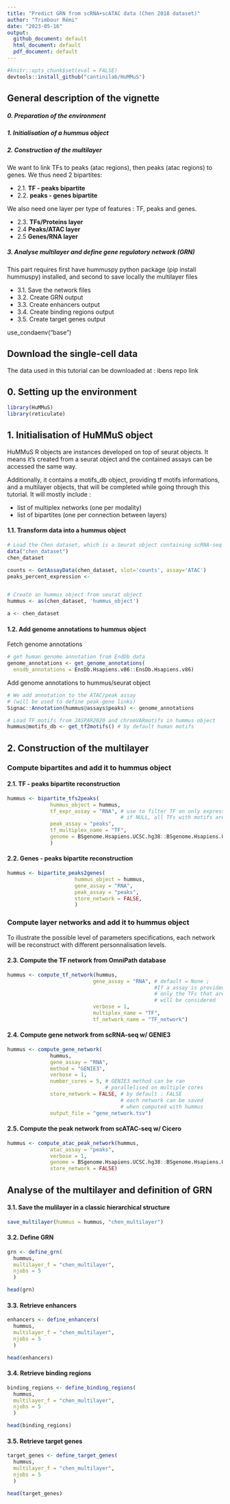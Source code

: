 ```yaml
---
title: "Predict GRN from scRNA+scATAC data (Chen 2018 dataset)"
author: "Trimbour Rémi"
date: "2023-05-16"
output:
  github_document: default
  html_document: default
  pdf_document: default
---
```



```r
#knitr::opts_chunk$set(eval = FALSE)
devtools::install_github("cantinilab/HuMMuS")
```
## General description of the vignette
##### 0. Preparation of the environment
##### 1. Initialisation of a hummus object 

##### 2. Construction of the multilayer
  We want to link TFs to peaks (atac regions), then peaks (atac regions) to 
  genes. We thus need 2 bipartites:
  
  - 2.1. **TF - peaks bipartite**
  - 2.2. **peaks - genes bipartite**
  
  We also need one layer per type of features : TF, peaks and genes.
  
  - 2.3. **TFs/Proteins layer**
  - 2.4 **Peaks/ATAC layer**
  - 2.5 **Genes/RNA layer**
  
##### 3. Analyse multilayer and define gene regulatory network (GRN)
  This part requires first have hummuspy python package (pip install hummuspy)
  installed, and second to save locally the multilayer files
  
  - 3.1. Save the network files
  - 3.2. Create GRN output
  - 3.3. Create enhancers output
  - 3.4. Create binding regions output
  - 3.5. Create target genes output
    

use_condaenv("base")

## Download the single-cell data
The data used in this tutorial can be downloaded at : ibens repo link

## 0. Setting up the environment
```r
library(HuMMuS)
library(reticulate)
```

## 1. Initialisation of HuMMuS object
HuMMuS R objects are instances developed on top of seurat objects. It means it’s created from a seurat object and the contained assays can be accessed the same way.

Additionally, it contains a motifs_db object, providing tf motifs informations, and a multilayer objects, that will be completed while going through this tutorial. It will mostly include :

  - list of multiplex networks (one per modality) 
  - list of bipartites (one per connection between layers)
  

#### 1.1. Transform data into a hummus object
```r
# Load the Chen dataset, which is a Seurat object containing scRNA-seq and scATAC-seq data
data("chen_dataset")
chen_dataset

counts <- GetAssayData(chen_dataset, slot='counts', assay='ATAC')
peaks_percent_expression <-


# Create an hummus object from seurat object
hummus <- as(chen_dataset, 'hummus_object')

a <- chen_dataset
```

#### 1.2. Add genome annotations to hummus object
Fetch genome annotations
```r
# get human genome annotation from EndDb data
genome_annotations <- get_genome_annotations(
  ensdb_annotations = EnsDb.Hsapiens.v86::EnsDb.Hsapiens.v86)
```

Add genome annotations to hummus/seurat object
```r
# We add annotation to the ATAC/peak assay
# (will be used to define peak-gene links)
Signac::Annotation(hummus@assays$peaks) <- genome_annotations

# Load TF motifs from JASPAR2020 and chromVARmotifs in hummus object
hummus@motifs_db <- get_tf2motifs() # by default human motifs
```


## 2. Construction of the multilayer
### Compute bipartites and add it to hummus object

#### 2.1. TF - peaks bipartite reconstruction
```r
hummus <- bipartite_tfs2peaks(
              hummus_object = hummus,
              tf_expr_assay = "RNA", # use to filter TF on only expressed TFs,
                                     # if NULL, all TFs with motifs are used
              peak_assay = "peaks",
              tf_multiplex_name = "TF",
              genome = BSgenome.Hsapiens.UCSC.hg38::BSgenome.Hsapiens.UCSC.hg38,
              )
```

#### 2.2. Genes - peaks bipartite reconstruction
```r
hummus <- bipartite_peaks2genes(
                      hummus_object = hummus,
                      gene_assay = "RNA",
                      peak_assay = "peaks",
                      store_network = FALSE,
                      )
```

### Compute layer networks and add it to hummus object
To illustrate the possible level of parameters specifications,
each network will be reconstruct with different personnalisation levels.

#### 2.3. Compute the TF network from OmniPath database
```r
hummus <- compute_tf_network(hummus,
                            gene_assay = "RNA", # default = None ;
                                                #If a assay is provided,
                                                # only the TFs that are present
                                                # will be considered
                            verbose = 1,
                            multiplex_name = "TF",
                            tf_network_name = "TF_network")
```


#### 2.4. Compute gene network from scRNA-seq w/ GENIE3
```r
hummus <- compute_gene_network(
              hummus,
              gene_assay = "RNA",
              method = "GENIE3",
              verbose = 1,
              number_cores = 5, # GENIE3 method can be ran
                                # parallelised on multiple cores
              store_network = FALSE, # by default : FALSE
                                     # each network can be saved 
                                     # when computed with hummus
              output_file = "gene_network.tsv")
```

#### 2.5. Compute the peak network from scATAC-seq w/ Cicero
```r
hummus <- compute_atac_peak_network(hummus,
              atac_assay = "peaks",
              verbose = 1,
              genome = BSgenome.Hsapiens.UCSC.hg38::BSgenome.Hsapiens.UCSC.hg38,
              store_network = FALSE)  
```


## Analyse of the multilayer and definition of GRN
#### 3.1. Save the mulilayer in a classic hierarchical structure
```r
save_multilayer(hummus = hummus, "chen_multilayer")
```

#### 3.2. Define GRN
```r
grn <- define_grn(
  hummus,
  multilayer_f = "chen_multilayer",
  njobs = 5
  )
```
```r
head(grn)
```

#### 3.3. Retrieve enhancers
```r
enhancers <- define_enhancers(
  hummus,
  multilayer_f = "chen_multilayer",
  njobs = 5
  )
```
```r
head(enhancers)
```

#### 3.4. Retrieve binding regions
```r
binding_regions <- define_binding_regions(
  hummus,
  multilayer_f = "chen_multilayer",
  njobs = 5
  )
```
```r
head(binding_regions)
```

#### 3.5. Retrieve target genes
```r
target_genes <- define_target_genes(
  hummus,
  multilayer_f = "chen_multilayer",
  njobs = 5
  )
```
```r
head(target_genes)
```